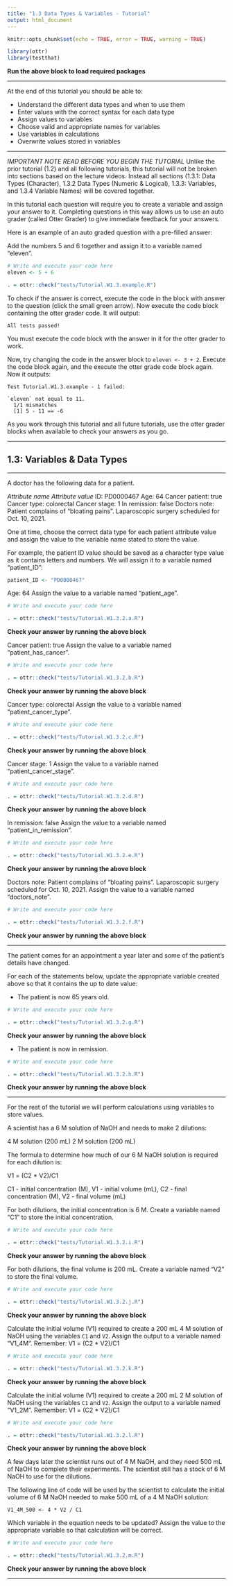 ```yaml
---
title: "1.3 Data Types & Variables - Tutorial"
output: html_document
---
```


```r
knitr::opts_chunk$set(echo = TRUE, error = TRUE, warning = TRUE)

library(ottr)
library(testthat)
```
**Run the above block to load required packages**

---

At the end of this tutorial you should be able to:

* Understand the different data types and when to use them
* Enter values with the correct syntax for each data type
* Assign values to variables
* Choose valid and appropriate names for variables
* Use variables in calculations
* Overwrite values stored in variables

---

*IMPORTANT NOTE* *READ BEFORE YOU BEGIN THE TUTORIAL*
Unlike the prior tutorial (1.2) and all following tutorials, this tutorial will not be broken into sections based on the lecture videos. Instead all sections (1.3.1: Data Types (Character), 1.3.2 Data Types (Numeric & Logical), 1.3.3: Variables, and 1.3.4 Variable Names) will be covered together. 

In this tutorial each question will require you to create a variable and assign your answer to it. Completing questions in this way allows us to use an auto grader (called Otter Grader) to give immediate feedback for your answers. 

Here is an example of an auto graded question with a pre-filled answer:

Add the numbers 5 and 6 together and assign it to a variable named "eleven".

```r
# Write and execute your code here
eleven <- 5 + 6

```

```r
. = ottr::check("tests/Tutorial.W1.3.example.R")
```

To check if the answer is correct, execute the code in the block with answer to the question (click the small green arrow). Now execute the code block containing the otter grader code. It will output: 

`All tests passed!`

You must execute the code block with the answer in it for the otter grader to work.

Now, try changing the code in the answer block to `eleven <- 3 + 2`. Execute the code block again, and the execute the otter grade code block again. Now it outputs: 

```
Test Tutorial.W1.3.example - 1 failed:

`eleven` not equal to 11.
  1/1 mismatches
  [1] 5 - 11 == -6
```

As you work through this tutorial and all future tutorials, use the otter grader blocks when available to check your answers as you go.

---

## 1.3: Variables & Data Types

---

A doctor has the following data for a patient.

*Attribute name*  *Attribute value*
ID:               PD0000467
Age:              64
Cancer patient:   true
Cancer type:      colorectal
Cancer stage:     1
In remission:     false
Doctors note:     Patient complains of "bloating pains". Laparoscopic surgery scheduled for Oct. 10, 2021.

One at time, choose the correct data type for each patient attribute value and assign the value to the variable name stated to store the value. 

For example, the patient ID value should be saved as a character type value as it contains letters and numbers. We will assign it to a variable named "patient_ID":

```r
patient_ID <- "PD0000467"
```

Age: 64
Assign the value to a variable named "patient_age".

```r
# Write and execute your code here

```

```r
. = ottr::check("tests/Tutorial.W1.3.2.a.R")
```
**Check your answer by running the above block** 

Cancer patient: true
Assign the value to a variable named "patient_has_cancer".

```r
# Write and execute your code here

```

```r
. = ottr::check("tests/Tutorial.W1.3.2.b.R")
```
**Check your answer by running the above block** 

Cancer type: colorectal
Assign the value to a variable named "patient_cancer_type".

```r
# Write and execute your code here

```

```r
. = ottr::check("tests/Tutorial.W1.3.2.c.R")
```
**Check your answer by running the above block** 

Cancer stage: 1
Assign the value to a variable named "patient_cancer_stage".

```r
# Write and execute your code here

```

```r
. = ottr::check("tests/Tutorial.W1.3.2.d.R")
```
**Check your answer by running the above block** 

In remission: false
Assign the value to a variable named "patient_in_remission".

```r
# Write and execute your code here

```

```r
. = ottr::check("tests/Tutorial.W1.3.2.e.R")
```
**Check your answer by running the above block** 

Doctors note: Patient complains of "bloating pains". Laparoscopic surgery scheduled for Oct. 10, 2021.
Assign the value to a variable named "doctors_note".

```r
# Write and execute your code here

```

```r
. = ottr::check("tests/Tutorial.W1.3.2.f.R")
```
**Check your answer by running the above block** 

---

The patient comes for an appointment a year later and some of the patient's details have changed. 

For each of the statements below, update the appropriate variable created above so that it contains the up to date value:

- The patient is now 65 years old.

```r
# Write and execute your code here

```

```r
. = ottr::check("tests/Tutorial.W1.3.2.g.R")
```
**Check your answer by running the above block** 

- The patient is now in remission.

```r
# Write and execute your code here

```

```r
. = ottr::check("tests/Tutorial.W1.3.2.h.R")
```
**Check your answer by running the above block** 

---

For the rest of the tutorial we will perform calculations using variables to store values.

A scientist has a 6 M solution of NaOH and needs to make 2 dilutions:

4 M solution (200 mL)
2 M solution (200 mL)

The formula to determine how much of our 6 M NaOH solution is required for each dilution is: 

V1 = (C2 * V2)/C1

C1 - initial concentration (M), V1 - initial volume (mL), C2 - final concentration (M), V2 - final volume (mL)

For both dilutions, the initial concentration is 6 M. Create a variable named "C1" to store the initial concentration.

```r
# Write and execute your code here

```

```r
. = ottr::check("tests/Tutorial.W1.3.2.i.R")
```
**Check your answer by running the above block** 

For both dilutions, the final volume is 200 mL. Create a variable named "V2" to store the final volume.

```r
# Write and execute your code here

```

```r
. = ottr::check("tests/Tutorial.W1.3.2.j.R")
```
**Check your answer by running the above block** 

Calculate the initial volume (V1) required to create a 200 mL 4 M solution of NaOH using the variables `C1` and `V2`. Assign the output to a variable named "V1_4M". 
Remember: V1 = (C2 * V2)/C1

```r
# Write and execute your code here

```

```r
. = ottr::check("tests/Tutorial.W1.3.2.k.R")
```
**Check your answer by running the above block** 

Calculate the initial volume (V1) required to create a 200 mL 2 M solution of NaOH using the variables `C1` and `V2`. Assign the output to a variable named "V1_2M". 
Remember: V1 = (C2 * V2)/C1

```r
# Write and execute your code here

```

```r
. = ottr::check("tests/Tutorial.W1.3.2.l.R")
```
**Check your answer by running the above block** 

A few days later the scientist runs out of 4 M NaOH, and they need 500 mL of NaOH to complete their experiments. The scientist still has a stock of 6 M NaOH to use for the dilutions. 

The following line of code will be used by the scientist to calculate the initial volume of 6 M NaOH needed to make 500 mL of a 4 M NaOH solution:

    V1_4M_500 <- 4 * V2 / C1

Which variable in the equation needs to be updated? Assign the value to the appropriate variable so that calculation will be correct.

```r
# Write and execute your code here

```

```r
. = ottr::check("tests/Tutorial.W1.3.2.m.R")
```
**Check your answer by running the above block** 

---
